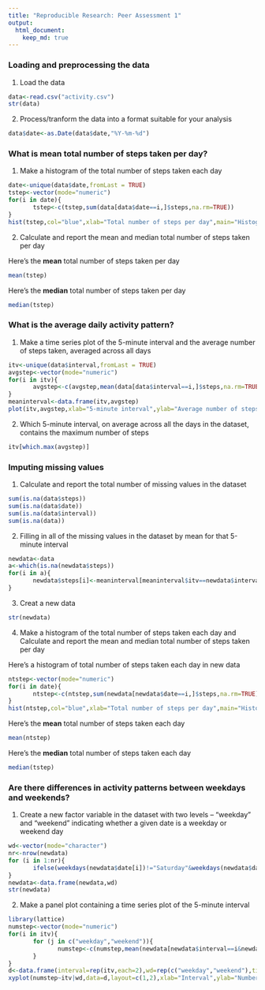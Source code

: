 ---
title: "Reproducible Research: Peer Assessment 1"
output:
  html_document:
    keep_md: true
---


### **Loading and preprocessing the data**

1. Load the data
```{r 1.1}
data<-read.csv("activity.csv")
str(data)
```


2. Process/tranform the data into a format suitable for your analysis
```{r 1.2}
data$date<-as.Date(data$date,"%Y-%m-%d")
```


### **What is mean total number of steps taken per day?**

1. Make a histogram of the total number of steps taken each day
```{r 2.1}
date<-unique(data$date,fromLast = TRUE)
tstep<-vector(mode="numeric")
for(i in date){
       tstep<-c(tstep,sum(data[data$date==i,]$steps,na.rm=TRUE))
}
hist(tstep,col="blue",xlab="Total number of steps per day",main="Histogram of number of steps per day",breaks=seq(0,25000,by=1000))
```


2. Calculate and report the mean and median total number of steps taken per day

Here's the **mean** total number of steps taken per day
```{r 2.2.1}
mean(tstep)
```

Here's the **median** total number of steps taken per day
```{r 2.2.2}
median(tstep)
```


### **What is the average daily activity pattern?**

1. Make a time series plot of the 5-minute interval and the average number of steps taken, averaged across all days
```{r 3.1}
itv<-unique(data$interval,fromLast = TRUE)
avgstep<-vector(mode="numeric")
for(i in itv){
       avgstep<-c(avgstep,mean(data[data$interval==i,]$steps,na.rm=TRUE))
}
meaninterval<-data.frame(itv,avgstep)
plot(itv,avgstep,xlab="5-minute interval",ylab="Average number of steps",main="Time series plot of 5-minute interval",type="l",lwd=1,col="red")
```

2. Which 5-minute interval, on average across all the days in the dataset, contains the maximum number of steps
```{r 3.2}
itv[which.max(avgstep)]
```


### **Imputing missing values**

1. Calculate and report the total number of missing values in the dataset
```{r 4.1}
sum(is.na(data$steps))
sum(is.na(data$date))
sum(is.na(data$interval))
sum(is.na(data))
```

2. Filling in all of the missing values in the dataset by mean for that 5-minute interval
```{r 4.2}
newdata<-data
a<-which(is.na(newdata$steps))
for(i in a){
       newdata$steps[i]<-meaninterval[meaninterval$itv==newdata$interval[i],]$avgstep
}
```

3. Creat a new data
```{r 4.3}
str(newdata)
```

4. Make a histogram of the total number of steps taken each day and Calculate and report the mean and median total number of steps taken per day

Here's a histogram of total number of steps taken each day in new data
```{r 4.4.1}
ntstep<-vector(mode="numeric")
for(i in date){
       ntstep<-c(ntstep,sum(newdata[newdata$date==i,]$steps,na.rm=TRUE))
}
hist(ntstep,col="blue",xlab="Total number of steps per day",main="Histogram of number of steps per day",breaks=seq(0,25000,by=1000))
```

Here's the **mean** total number of steps taken each day
```{r 4.4.2}
mean(ntstep)
```

Here's the **median** total number of steps taken each day
```{r 4.4.3}
median(tstep)
```


### **Are there differences in activity patterns between weekdays and weekends?**

1. Create a new factor variable in the dataset with two levels -- "weekday" and "weekend" indicating whether a given date is a weekday or weekend day
```{r 5.1}
wd<-vector(mode="character")
nr<-nrow(newdata)
for (i in 1:nr){
       ifelse(weekdays(newdata$date[i])!="Saturday"&weekdays(newdata$date[i])!="Sunday",wd<-c(wd,"weekday"),wd<-c(wd,"weekend"))
}
newdata<-data.frame(newdata,wd)
str(newdata)
```

2. Make a panel plot containing a time series plot of the 5-minute interval
```{r 5.2}
library(lattice)
numstep<-vector(mode="numeric")
for(i in itv){
       for (j in c("weekday","weekend")){
              numstep<-c(numstep,mean(newdata[newdata$interval==i&newdata$wd==j,]$steps))
       }
}
d<-data.frame(interval=rep(itv,each=2),wd=rep(c("weekday","weekend"),times=length(itv)),numstep)
xyplot(numstep~itv|wd,data=d,layout=c(1,2),xlab="Interval",ylab="Number of steps",type="l",lwd=1,col="blue")
```
